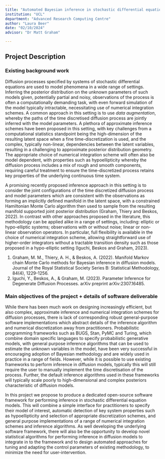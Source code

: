 ```yaml
---
title: "Automated Bayesian inference in stochastic differential equation models"
institution: "UCL"
department: "Advanced Research Computing Centre"
author: "Laura Beer"
date: "02/10/2024"
advisor: "Dr Matt Graham"

---
```

## Project Description

### Existing background work

Diffusion processes specified by systems of stochastic differential equations are used to model phenomena in a wide range of settings. Inferring the posterior distribution on the unknown parameters of such models given, potentially partial and noisy, observations of the process is often a computationally demanding task, with even forward simulation of the model typically intractable, necessitating use of numerical integration schemes. A common approach in this setting is to use _data augmentation_, whereby the paths of the time discretised diffusion process are jointly inferred with the model parameters. A plethora of approximate inference schemes have been proposed in this setting, with key challenges from a computational statistics standpoint being the high-dimension of the resulting latent space when a fine time-discretization is used, and the complex, typically non-linear, dependencies between the latent variables, resulting in a challenging to approximate posterior distribution geometry. The appropriate choice of numerical integration scheme will often also be model dependent, with properties such as hypoellipticity whereby the diffusion process includes a mix of rough and smooth components, requiring careful treatment to ensure the time-discretized process retains key properties of the underlying continuous time system.

A promising recently proposed inference approach in this setting is to consider the joint configurations of the time discretized diffusion process and model parameters which are consistent with the observations as forming an implicitly defined manifold in the latent space, with a constrained Hamiltonian Monte Carlo algorithm then used to sample from the resulting manifold supported joint posterior distribution (Graham, Thiery and Beskos, 2022). In contrast with other approaches proposed in the literature, this methodology can be applied alike in a range of settings, including: elliptic or hypo-elliptic systems; observations with or without noise; linear or non-linear observation operators. In particular, full flexibility is available in the choice of numerical integration scheme, allowing straightforward use of higher-order integrators without a tractable transition density such as those proposed in a hypo-elliptic setting (Iguchi, Beskos and Graham, 2023).

1. Graham, M. M., Thiery, A. H., & Beskos, A. (2022). Manifold Markov chain Monte Carlo methods for Bayesian inference in diffusion models. Journal of the Royal Statistical Society Series B: Statistical Methodology, 84(4), 1229-1256.
2. Iguchi, Y., Beskos, A., & Graham, M. (2023). Parameter Inference for Degenerate Diffusion Processes. arXiv preprint arXiv:2307.16485.

### Main objectives of the project + details of software deliverable

While there has been much work on designing increasingly efficient, but also complex, approximate inference and numerical integration schemes for diffusion processes, there is lack of corresponding robust general-purpose software implementations which abstract details of the inference algorithm and numerical discretization away from practitioners. Probabilistic programming frameworks such as BUGS, Stan, PyMC and Turing, which combine domain specific languages to specify probabilistic generative models, with general purpose inference algorithms that can be used to estimate the unknown variables in the model, have been very successful in encouraging adoption of Bayesian methodology and are widely used in practice in a range of fields. However, while it is possible to use existing frameworks to perform inference in diffusion models, typically this will still require the user to manually implement the time discretisation of the process. Further, the default inference algorithms used in these frameworks will typically scale poorly to high-dimensional and complex posteriors characteristic of diffusion models.

In this project we propose to produce a dedicated open-source software framework for performing inference in stochastic differential equation models. This will combine a simple interface for practitioners to specify their model of interest, automatic detection of key system properties such as hypoellipticity and selection of appropriate discretization schemes, and general purpose implementations of a range of numerical integration schemes and inference algorithms. As well developing the underlying software framework, there will also be the opportunity to develop novel statistical algorithms for performing inference in diffusion models to integrate in to the framework and to design automated approaches for tuning and adapting the control parameters of existing methodology, to minimize the need for user-intervention.
